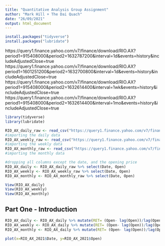 ```yaml
---
title: "Quantitative Analysis Group Assignment"
author: "Mark Hill + The Dai Quach"
date: "26/09/2021"
output: html_document
---
```


```r
install.packages("tidyverse")
install.packages("lubridate")

```
https://query1.finance.yahoo.com/v7/finance/download/RIO.AX?period1=915408000&period2=1632787200&interval=1d&events=history&includeAdjustedClose=true
https://query1.finance.yahoo.com/v7/finance/download/RIO.AX?period1=1601251200&period2=1632700800&interval=1d&events=history&includeAdjustedClose=true
https://query1.finance.yahoo.com/v7/finance/download/RIO.AX?period1=915408000&period2=1632614400&interval=1wk&events=history&includeAdjustedClose=true
https://query1.finance.yahoo.com/v7/finance/download/RIO.AX?period1=915408000&period2=1632614400&interval=1mo&events=history&includeAdjustedClose=true

```r
library(tidyverse)
library(lubridate)

RIO_AX_daily_raw <- read_csv("https://query1.finance.yahoo.com/v7/finance/download/RIO.AX?period1=915408000&period2=1632787200&interval=1d&events=history&includeAdjustedClose=true", col_types = cols(Date = col_date(format = "%Y-%m-%d"))) 
#importing the daily data 
RIO_AX_weekly_raw <- read_csv("https://query1.finance.yahoo.com/v7/finance/download/RIO.AX?period1=915408000&period2=1632787200&interval=1d&events=history&includeAdjustedClose=true", col_types = cols(Date = col_date(format = "%Y-%m-%d"))) 
#importing the weekly data 
RIO_AX_monthly_raw <- read_csv("https://query1.finance.yahoo.com/v7/finance/download/RIO.AX?period1=915408000&period2=1632614400&interval=1mo&events=history&includeAdjustedClose=true", col_types = cols(Date = col_date(format = "%Y-%m-%d"))) 
#importing the monthly data 

#dropping all columns except the date, and the opening price
RIO_AX_daily <- RIO_AX_daily_raw %>% select(Date, Open)
RIO_AX_weekly <- RIO_AX_weekly_raw %>% select(Date, Open)
RIO_AX_monthly <- RIO_AX_monthly_raw %>% select(Date, Open)

View(RIO_AX_daily)
View(RIO_AX_weekly)
View(RIO_AX_monthly)

```
## Part One - Introduction
```r
RIO_AX_daily <- RIO_AX_daily %>% mutate(RET= (Open- lag(Open))/lag(Open))
RIO_AX_weekly <- RIO_AX_daily %>% mutate(RET= (Open- lag(Open))/lag(Open))
RIO_AX_monthly <- RIO_AX_daily %>% mutate(RET= (Open- lag(Open))/lag(Open))


```


```r
plot(x=RIO_AX_2021$Date, y=RIO_AX_2021$Open)
```

